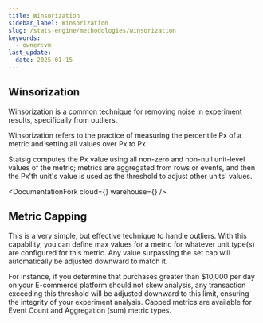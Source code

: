 ```yaml
---
title: Winsorization
sidebar_label: Winsorization
slug: /stats-engine/methodologies/winsorization
keywords:
  - owner:vm
last_update:
  date: 2025-01-15
---
```



## Winsorization 

Winsorization is a common technique for removing noise in experiment results, specifically from outliers.

Winsorization refers to the practice of measuring the percentile Px of a metric and setting all values over Px to Px.

Statsig computes the Px value using all non-zero and non-null unit-level values of the metric; metrics are aggregated from rows or events, and then the Px'th unit's value is used as the threshold to adjust other units' values.

<DocumentationFork
  cloud={<Cloud />}
  warehouse={<Warehouse />}
/>

## Metric Capping
This is a very simple, but  effective technique to handle outliers. With this capability, you can define max values for a metric for whatever unit type(s) are configured for this metric. Any value surpassing the set cap will automatically be adjusted downward to match it.

For instance, if you determine that purchases greater than $10,000 per day on your E-commerce platform should not skew analysis, any transaction exceeding this threshold will be adjusted downward to this limit, ensuring the integrity of your experiment analysis. Capped metrics are available for Event Count and Aggregation (sum) metric types.  
